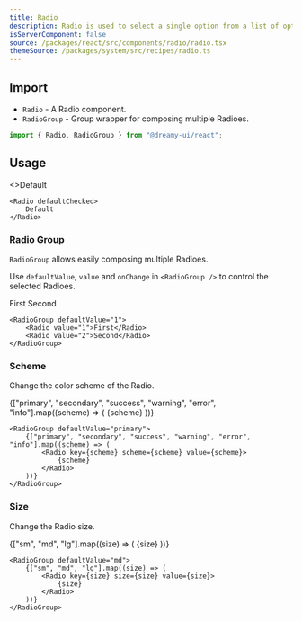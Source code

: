 ```yaml
---
title: Radio
description: Radio is used to select a single option from a list of options.
isServerComponent: false
source: /packages/react/src/components/radio/radio.tsx
themeSource: /packages/system/src/recipes/radio.ts
---
```


## Import

- `Radio` - A Radio component.
- `RadioGroup` - Group wrapper for composing multiple Radioes.

```jsx
import { Radio, RadioGroup } from "@dreamy-ui/react";
```

## Usage

<Wrapper>
	<Radio defaultChecked>
		<>Default</>
	</Radio>
</Wrapper>

```tsx
<Radio defaultChecked>
	Default
</Radio>
```

### Radio Group

`RadioGroup` allows easily composing multiple Radioes. 

Use `defaultValue`, `value` and `onChange` in `<RadioGroup />` to control the selected Radioes.

<Wrapper>
	<RadioGroup defaultValue="1">
		<Radio value="1">First</Radio>
		<Radio value="2">Second</Radio>
	</RadioGroup>
</Wrapper>

```tsx
<RadioGroup defaultValue="1">
	<Radio value="1">First</Radio>
	<Radio value="2">Second</Radio>
</RadioGroup>
```


### Scheme

Change the color scheme of the Radio.

<Wrapper>
	<RadioGroup defaultValue="primary">
		{["primary", "secondary", "success", "warning", "error", "info"].map((scheme) => (
			<Radio key={scheme} scheme={scheme} value={scheme}>
				{scheme}
			</Radio>
		))}
	</RadioGroup>
</Wrapper>

```tsx
<RadioGroup defaultValue="primary">
	{["primary", "secondary", "success", "warning", "error", "info"].map((scheme) => (
		<Radio key={scheme} scheme={scheme} value={scheme}>
			{scheme}
		</Radio>
	))}
</RadioGroup>
```

### Size

Change the Radio size.

<Wrapper>
	<RadioGroup defaultValue="md">
		{["sm", "md", "lg"].map((size) => (
			<Radio key={size} size={size} value={size}>
				{size}
			</Radio>
		))}
	</RadioGroup>
</Wrapper>

```tsx
<RadioGroup defaultValue="md">
	{["sm", "md", "lg"].map((size) => (
		<Radio key={size} size={size} value={size}>
			{size}
		</Radio>
	))}
</RadioGroup>
```